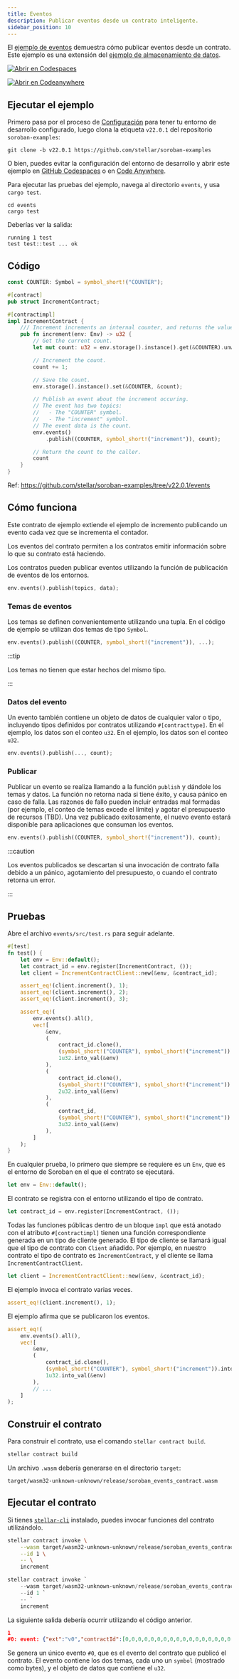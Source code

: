 ```yaml
---
title: Eventos
description: Publicar eventos desde un contrato inteligente.
sidebar_position: 10
---
```


<head>
  <title>Publicar eventos desde un contrato inteligente.</title>
  <meta charSet="utf-8" />
  <meta property="og:title" content="Publicar eventos desde un contrato inteligente." />
  <meta
    property="og:description"
    content="Publicar eventos desde un contrato inteligente. Los eventos del contrato permiten a los contratos emitir información sobre lo que el contrato está haciendo utilizando la función de publicación de eventos del entorno. "
  />
</head>


El [ejemplo de eventos] demuestra cómo publicar eventos desde un contrato. Este ejemplo es una extensión del [ejemplo de almacenamiento de datos].

[![Abrir en Codespaces](https://github.com/codespaces/badge.svg)][open-in-github-codespaces]

[![Abrir en Codeanywhere](https://codeanywhere.com/img/open-in-codeanywhere-btn.svg)][open-in-code-anywhere]

[open-in-github-codespaces]: https://github.com/codespaces/new?repo=stellar/soroban-examples&editor=web
[open-in-code-anywhere]: https://app.codeanywhere.com/#https://github.com/stellar/soroban-examples
[ejemplo de eventos]: https://github.com/stellar/soroban-examples/tree/v22.0.1/events
[ejemplo de almacenamiento de datos]: ../getting-started/storing-data.mdx

## Ejecutar el ejemplo

Primero pasa por el proceso de [Configuración] para tener tu entorno de desarrollo configurado, luego clona la etiqueta `v22.0.1` del repositorio `soroban-examples`:

[configuración]: ../getting-started/setup.mdx

```
git clone -b v22.0.1 https://github.com/stellar/soroban-examples
```

O bien, puedes evitar la configuración del entorno de desarrollo y abrir este ejemplo en [GitHub Codespaces][open-in-github-codespaces] o en [Code Anywhere][open-in-code-anywhere].

Para ejecutar las pruebas del ejemplo, navega al directorio `events`, y usa `cargo test`.

```
cd events
cargo test
```

Deberías ver la salida:

```
running 1 test
test test::test ... ok
```

## Código

```rust title="events/src/lib.rs"
const COUNTER: Symbol = symbol_short!("COUNTER");

#[contract]
pub struct IncrementContract;

#[contractimpl]
impl IncrementContract {
    /// Increment increments an internal counter, and returns the value.
    pub fn increment(env: Env) -> u32 {
        // Get the current count.
        let mut count: u32 = env.storage().instance().get(&COUNTER).unwrap_or(0); // If no value set, assume 0.

        // Increment the count.
        count += 1;

        // Save the count.
        env.storage().instance().set(&COUNTER, &count);

        // Publish an event about the increment occuring.
        // The event has two topics:
        //   - The "COUNTER" symbol.
        //   - The "increment" symbol.
        // The event data is the count.
        env.events()
            .publish((COUNTER, symbol_short!("increment")), count);

        // Return the count to the caller.
        count
    }
}
```

Ref: https://github.com/stellar/soroban-examples/tree/v22.0.1/events

## Cómo funciona

Este contrato de ejemplo extiende el ejemplo de incremento publicando un evento cada vez que se incrementa el contador.

Los eventos del contrato permiten a los contratos emitir información sobre lo que su contrato está haciendo.

Los contratos pueden publicar eventos utilizando la función de publicación de eventos de los entornos.

```rust
env.events().publish(topics, data);
```

### Temas de eventos

Los temas se definen convenientemente utilizando una tupla. En el código de ejemplo se utilizan dos temas de tipo `Symbol`.

```rust
env.events().publish((COUNTER, symbol_short!("increment")), ...);
```

:::tip

Los temas no tienen que estar hechos del mismo tipo.

:::

### Datos del evento

Un evento también contiene un objeto de datos de cualquier valor o tipo, incluyendo tipos definidos por contratos utilizando `#[contracttype]`. En el ejemplo, los datos son el conteo `u32`. En el ejemplo, los datos son el conteo `u32`.

```rust
env.events().publish(..., count);
```

### Publicar

Publicar un evento se realiza llamando a la función `publish` y dándole los temas y datos. La función no retorna nada si tiene éxito, y causa pánico en caso de falla. Las razones de fallo pueden incluir entradas mal formadas (por ejemplo, el conteo de temas excede el límite) y agotar el presupuesto de recursos (TBD). Una vez publicado exitosamente, el nuevo evento estará disponible para aplicaciones que consuman los eventos.

```rust
env.events().publish((COUNTER, symbol_short!("increment")), count);
```

:::caution

Los eventos publicados se descartan si una invocación de contrato falla debido a un pánico, agotamiento del presupuesto, o cuando el contrato retorna un error.

:::

## Pruebas

Abre el archivo `events/src/test.rs` para seguir adelante.

```rust title="events/src/test.rs"
#[test]
fn test() {
    let env = Env::default();
    let contract_id = env.register(IncrementContract, ());
    let client = IncrementContractClient::new(&env, &contract_id);

    assert_eq!(client.increment(), 1);
    assert_eq!(client.increment(), 2);
    assert_eq!(client.increment(), 3);

    assert_eq!(
        env.events().all(),
        vec![
            &env,
            (
                contract_id.clone(),
                (symbol_short!("COUNTER"), symbol_short!("increment")).into_val(&env),
                1u32.into_val(&env)
            ),
            (
                contract_id.clone(),
                (symbol_short!("COUNTER"), symbol_short!("increment")).into_val(&env),
                2u32.into_val(&env)
            ),
            (
                contract_id,
                (symbol_short!("COUNTER"), symbol_short!("increment")).into_val(&env),
                3u32.into_val(&env)
            ),
        ]
    );
}
```

En cualquier prueba, lo primero que siempre se requiere es un `Env`, que es el entorno de Soroban en el que el contrato se ejecutará.

```rust
let env = Env::default();
```

El contrato se registra con el entorno utilizando el tipo de contrato.

```rust
let contract_id = env.register(IncrementContract, ());
```

Todas las funciones públicas dentro de un bloque `impl` que está anotado con el atributo `#[contractimpl]` tienen una función correspondiente generada en un tipo de cliente generado. El tipo de cliente se llamará igual que el tipo de contrato con `Client` añadido. Por ejemplo, en nuestro contrato el tipo de contrato es `IncrementContract`, y el cliente se llama `IncrementContractClient`.

```rust
let client = IncrementContractClient::new(&env, &contract_id);
```

El ejemplo invoca el contrato varias veces.

```rust
assert_eq!(client.increment(), 1);
```

El ejemplo afirma que se publicaron los eventos.

```rust
assert_eq!(
    env.events().all(),
    vec![
        &env,
        (
            contract_id.clone(),
            (symbol_short!("COUNTER"), symbol_short!("increment")).into_val(&env),
            1u32.into_val(&env)
        ),
        // ...
    ]
);
```

## Construir el contrato

Para construir el contrato, usa el comando `stellar contract build`.

```sh
stellar contract build
```

Un archivo `.wasm` debería generarse en el directorio `target`:

```
target/wasm32-unknown-unknown/release/soroban_events_contract.wasm
```

## Ejecutar el contrato

Si tienes [`stellar-cli`] instalado, puedes invocar funciones del contrato utilizándolo.

<Tabs groupId="platform" defaultValue={getPlatform()}>

<TabItem value="unix" label="macOS/Linux">

```sh
stellar contract invoke \
    --wasm target/wasm32-unknown-unknown/release/soroban_events_contract.wasm \
    --id 1 \
    -- \
    increment
```

</TabItem>

<TabItem value="windows" label="Windows (PowerShell)">

```powershell
stellar contract invoke `
    --wasm target/wasm32-unknown-unknown/release/soroban_events_contract.wasm `
    --id 1 `
    -- `
    increment
```

</TabItem>

</Tabs>

La siguiente salida debería ocurrir utilizando el código anterior.

```json
1
#0: event: {"ext":"v0","contractId":[0,0,0,0,0,0,0,0,0,0,0,0,0,0,0,0,0,0,0,0,0,0,0,0,0,0,0,0,0,0,0,1],"type":"contract","body":{"v0":{"topics":[{"symbol":[67,79,85,78,84,69,82]},{"symbol":[105,110,99,114,101,109,101,110,116]}],"data":{"u32":1}}}}
```

Se genera un único evento `#0`, que es el evento del contrato que publicó el contrato. El evento contiene los dos temas, cada uno un `symbol` (mostrado como bytes), y el objeto de datos que contiene el `u32`.

[`stellar-cli`]: ../getting-started/setup.mdx#install-the-stellar-cli
